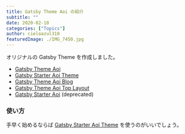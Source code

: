 ```yaml
---
title: Gatsby Theme Aoi の紹介
subtitle: ""
date: 2020-02-10
categories: ["Topics"]
author: cieloazul310
featuredImage: ./IMG_7450.jpg
---
```


オリジナルの Gatsby Theme を作成しました。

- [Gatsby Theme Aoi]
- [Gatsby Starter Aoi Theme]
- [Gatsby Theme Aoi Blog]
- [Gatsby Theme Aoi Top Layout]
- [Gatsby Starter Aoi] (deprecated)

### 使い方

手早く始めるならば [Gatsby Starter Aoi Theme] を使うのがいいでしょう。



[Gatsby Theme Aoi]: https://github.com/cieloazul310/gatsby-theme-aoi/ "Gatsby Theme Aoi"
[Gatsby Starter Aoi Theme]: https://github.com/cieloazul310/gatsby-starter-aoi-theme/ "Gatsby Starter Aoi Theme"
[Gatsby Theme Aoi Blog]: https://github.com/cieloazul310/gatsby-theme-aoi-blog/ "Gatsby Theme Aoi Blog"
[Gatsby Theme Aoi Top Layout]: https://github.com/cieloazul310/gatsby-theme-aoi-top-layout/ "Gatsby Theme Aoi Top Layout"
[Gatsby Starter Aoi]: https://github.com/cieloazul310/gatsby-starter-aoi/ "Gatsby Starter Aoi"

